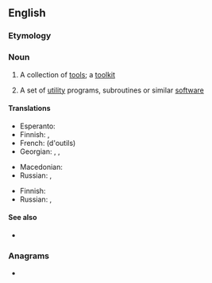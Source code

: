 ==English==

===Etymology===
{{compound|tool|set|lang=en}}

===Noun===
{{en-noun}}

# A collection of [[tool]]s; a [[toolkit]]
# {{lb|en|computing}} A set of [[utility]] programs, subroutines or similar [[software]]

====Translations====
{{trans-top|collection of tools}}
* Esperanto: {{t|eo|ilaro}}
* Finnish: {{t|fi|työkalusarja}}, {{t+|fi|työkalupakki}}
* French: {{t+|fr|jeu|m}} (d'outils)
* Georgian: {{t|ka|ინსტრუმენტთა ნაკრები}}, {{t|ka|ხელსაწყოთა ნაკრები}}, {{t|ka|ხელსაწყოების ნაკრები}}
{{trans-mid}}
* Macedonian: {{t|mk|прибор|m|tr=príbor|sc=Cyrl}}
* Russian: {{t|ru|набо́р инструме́нтов|m}}, {{t+|ru|инструмента́рий|m}}
{{trans-bottom}}

{{trans-top|set of utility programs, subroutines or similar software}}
* Finnish: {{t+|fi|työkalupakki}}
* Russian: {{t|ru|инструмента́льные сре́дства|n-p}}, {{t|ru|паке́т програ́мм|m}}
{{trans-mid}}
{{trans-bottom}}

====See also====
* {{l|en|toolchain}}

===Anagrams===
* {{anagrams|en|Tootles|set tool|tootles}}